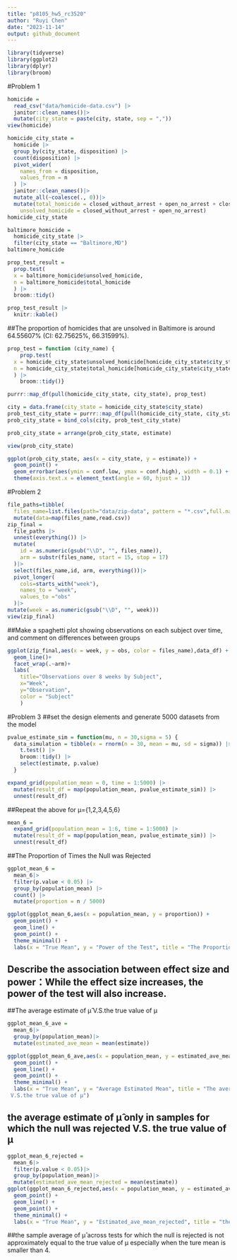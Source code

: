 ```yaml
---
title: "p8105_hw5_rc3520"
author: "Ruyi Chen"
date: "2023-11-14"
output: github_document
---
```


```r
library(tidyverse)
library(ggplot2)
library(dplyr)
library(broom)
```
#Problem 1
```r
homicide = 
  read_csv("data/homicide-data.csv") |>
  janitor::clean_names()|>
  mutate(city_state = paste(city, state, sep = ","))
view(homicide)
```


```r
homicide_city_state =
  homicide |>
  group_by(city_state, disposition) |>
  count(disposition) |>
  pivot_wider(
    names_from = disposition,
    values_from = n
  ) |>
  janitor::clean_names()|>
  mutate_all(~coalesce(., 0))|>
  mutate(total_homicide = closed_without_arrest + open_no_arrest + closed_by_arrest,
    unsolved_homicide = closed_without_arrest + open_no_arrest)
homicide_city_state
```

```r
baltimore_homicide =
  homicide_city_state |>
  filter(city_state == "Baltimore,MD")
baltimore_homicide

prop_test_result =
  prop.test(
  x = baltimore_homicide$unsolved_homicide,
  n = baltimore_homicide$total_homicide
  ) |>
  broom::tidy() 

prop_test_result |>
  knitr::kable()
```
##The proportion of homicides that are unsolved in Baltimore is around 64.55607% (CI: 62.75625%, 66.31599%).

```r
prop_test = function (city_name) {
    prop.test(
  x = homicide_city_state$unsolved_homicide[homicide_city_state$city_state == city_name ],
  n = homicide_city_state$total_homicide[homicide_city_state$city_state == city_name ]
  ) |>
    broom::tidy()}

purrr::map_df(pull(homicide_city_state, city_state), prop_test)
```

```r
city = data.frame(city_state = homicide_city_state$city_state)
prob_test_city_state = purrr::map_df(pull(homicide_city_state, city_state), prop_test)
prob_city_state = bind_cols(city, prob_test_city_state) 

prob_city_state = arrange(prob_city_state, estimate)

view(prob_city_state)

ggplot(prob_city_state, aes(x = city_state, y = estimate)) +
  geom_point() +
  geom_errorbar(aes(ymin = conf.low, ymax = conf.high), width = 0.1) +
  theme(axis.text.x = element_text(angle = 60, hjust = 1))
```

#Problem 2

```r
file_paths=tibble(
  files_name=list.files(path="data/zip-data", pattern = "*.csv",full.names = TRUE))  |> 
  mutate(data=map(files_name,read.csv)) 
zip_final =
  file_paths |>
  unnest(everything()) |>
  mutate(
    id = as.numeric(gsub("\\D", "", files_name)),
    arm = substr(files_name, start = 15, stop = 17)
  )|>
  select(files_name,id, arm, everything())|>
  pivot_longer(
    cols=starts_with("week"),
    names_to = "week",
    values_to ="obs"
  )|>
mutate(week = as.numeric(gsub("\\D", "", week)))
view(zip_final)
```

##Make a spaghetti plot showing observations on each subject over time, and comment on differences between groups
```r
ggplot(zip_final,aes(x = week, y = obs, color = files_name),data_df) +
  geom_line()+
  facet_wrap(.~arm)+
  labs(
    title="Observations over 8 weeks by Subject",
    x="Week",
    y="Observation",
    color = "Subject"
    )
```

#Problem 3
##set the design elements and generate 5000 datasets from the model
```r
pvalue_estimate_sim = function(mu, n = 30,sigma = 5) {
  data_simulation = tibble(x = rnorm(n = 30, mean = mu, sd = sigma)) |>
    t.test() |>  
    broom::tidy() |>  
    select(estimate, p.value)
  }

expand_grid(population_mean = 0, time = 1:5000) |> 
  mutate(result_df = map(population_mean, pvalue_estimate_sim)) |> 
  unnest(result_df)
```

##Repeat the above for μ={1,2,3,4,5,6}

```r
mean_6 =
  expand_grid(population_mean = 1:6, time = 1:5000) |> 
  mutate(result_df = map(population_mean, pvalue_estimate_sim)) |> 
  unnest(result_df)
```
##The Proportion of Times the Null was Rejected
```r
ggplot_mean_6 =
  mean_6|>
  filter(p.value < 0.05) |>
  group_by(population_mean) |>
  count() |>
  mutate(proportion = n / 5000)

ggplot(ggplot_mean_6,aes(x = population_mean, y = proportion)) +
  geom_point() + 
  geom_line() +
  geom_point() +
  theme_minimal() +
  labs(x = "True Mean", y = "Power of the Test", title = "The Proportion of Times the Null was Rejected")
```
## Describe the association between effect size and power：While the effect size increases, the power of the test will also increase.

##The average estimate of μ̂ V.S.the true value of μ
```r
ggplot_mean_6_ave =
  mean_6|>
  group_by(population_mean)|>
  mutate(estimated_ave_mean = mean(estimate))

ggplot(ggplot_mean_6_ave,aes(x = population_mean, y = estimated_ave_mean)) +
  geom_point() + 
  geom_line() +
  geom_point() +
  theme_minimal() +
  labs(x = "True Mean", y = "Average Estimated Mean", title = "The average estimate of μ̂ 
 V.S.the true value of μ")
```

## the average estimate of μ̂ only in samples for which the null was rejected V.S. the true value of μ
```r
ggplot_mean_6_rejected =
  mean_6|>
  filter(p.value < 0.05)|>
  group_by(population_mean)|>
  mutate(estimated_ave_mean_rejected = mean(estimate))
ggplot(ggplot_mean_6_rejected,aes(x = population_mean, y = estimated_ave_mean_rejected)) +
  geom_point() + 
  geom_line() +
  geom_point() +
  theme_minimal() +
  labs(x = "True Mean", y = "Estimated_ave_mean_rejected", title = "the average estimate of μ̂ only in samples for which the null was rejected V.S. the true value of μ")  
```
##the sample average of μ̂ across tests for which the null is rejected is not approximately equal to the true value of μ especially when the ture mean is smaller than 4.
